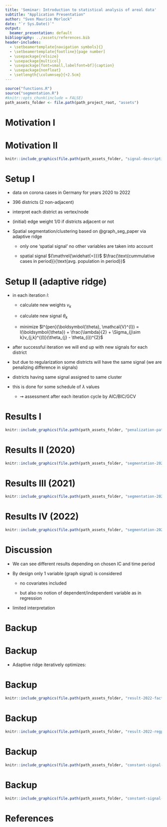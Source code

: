 ```yaml
---
title: 'Seminar: Introduction to statistical analysis of areal data'
subtitle: "Application Presentation"
author: "Sven Maurice Morlock"
date: "`r Sys.Date()`"
output:
  beamer_presentation: default
bibliography: ../assets/references.bib
header-includes:
  - \setbeamertemplate{navigation symbols}{}
  - \setbeamertemplate{footline}[page number]
  - \usepackage{relsize}
  - \usepackage{multicol}
  - \usepackage[font=small,labelfont=bf]{caption}
  - \usepackage{nonfloat}
  - \setlength{\columnsep}{+2.5cm}
---
```

```r
source("functions.R")
source("segmentation.R")
#knitr::opts_chunk(include = FALSE)
path_assets_folder <- file.path(path_project_root, "assets")
```
# Motivation I

\begin{multicols}{2}
    \includegraphics[width=95mm]{../assets/spatial-signal-example.pdf}
\columnbreak
  \begin{itemize}
    \item Corona cases in Germany
    \item We can see some regional patterns
    \item Can some districts be clustered?
  \end{itemize}
\end{multicols}

# Motivation II
```r
knitr::include_graphics(file.path(path_assets_folder, "signal-description-1.pdf"))
```

# Setup I

- data on corona cases in Germany for years 2020 to 2022

- 396 districts (2 non-adjacent)

- interpret each district as vertex/node

- (initial) edge weight 1/0 if districts adjacent or not

- Spatial segmentation/clustering based on @graph_seg_paper via adaptive ridge
  
  - only one 'spatial signal' no other variables are taken into account
  
  - spatial signal ${\mathrel{\widehat{=}}}$ $\frac{\text{cummulative cases in period}}{\text{avg. population in period}}$

# Setup II (adaptive ridge)

- in each iteration $l$:

  - calculate new weights $v_{k}$
  
  - calculate new signal $\theta_{k}$
  
  - minimize $l^{pen}(\boldsymbol{\theta}, \mathcal{V}^{l}) = l(\boldsymbol{\theta}) + \frac{\lambda}{2} + \Sigma_{j\sim k}v_{j,k}^{(l)}(\theta_{j} - \theta_{i})^{2}$
  
- after successful iteration we will end up with new signals for each district 

- but due to regularization some districts will have the same signal (we are penalizing difference in signals)

- districts having same signal assigned to same cluster

- this is done for some schedule of $\lambda$ values 
  - $\rightsquigarrow$ assessment after each iteration cycle by AIC/BIC/GCV


# Results I

```r
knitr::include_graphics(file.path(path_assets_folder, "penalization-paths.pdf"))
```


# Results II (2020)

```r
knitr::include_graphics(file.path(path_assets_folder, "segmentation-2020-min.pdf"))
```

# Results III (2021)

```r
knitr::include_graphics(file.path(path_assets_folder, "segmentation-2021-min.pdf"))
```

# Results IV (2022)

```r
knitr::include_graphics(file.path(path_assets_folder, "segmentation-2022-min.pdf"))
```


# Discussion

- We can see different results depending on chosen IC and time period

- By design only 1 variable (graph signal) is considered

  - no covariates included
  
  - but also no notion of dependent/independent variable as in regression
  
- limited interpretation

# Backup

# Backup

- Adaptive ridge iteratively optimizes:

\begin{equation} \boldsymbol{\theta}^{(l)} = (\boldsymbol{\Sigma}^{-1} + \lambda \boldsymbol{K}^{(l-1)})^{-1}\boldsymbol{\Sigma}^{-1} \boldsymbol{x} \end{equation}
  
\begin{equation}  v_{j,k}^{(l)} = \frac{1}{(\theta_{j}^{(l)} - \theta_{k}^{(l)})^{2} + c} \end{equation}

# Backup
```r
knitr::include_graphics(file.path(path_assets_folder, "result-2022-factornumeric.pdf"))
```

# Backup

```r
knitr::include_graphics(file.path(path_assets_folder, "result-2022-regpath.pdf"))
```

# Backup

```r
knitr::include_graphics(file.path(path_assets_folder, "constant-signal-wave-1.pdf"))
```

# Backup

```r
knitr::include_graphics(file.path(path_assets_folder, "constant-signal-wave-2.pdf"))
```

# References